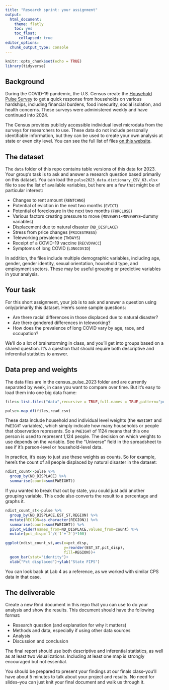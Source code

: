 ```yaml
---
title: "Research sprint: your assignment"
output:   
  html_document:
    theme: flatly
    toc: yes
    toc_float:
      collapsed: true
editor_options: 
  chunk_output_type: console
---
```


```r
knitr::opts_chunk$set(echo = TRUE)
library(tidyverse)
```

## Background
During the COVID-19 pandemic, the U.S. Census create the [Household Pulse Survey](https://www.census.gov/data/experimental-data-products/household-pulse-survey.html) to get a quick response from households on various hardships, including financial burdens, food insecurity, social isolation, and health concerns. These surveys were administered weekly and have continued into 2024.

The Census provides publicly accessible individual level microdata from the surveys for researchers to use. These data do not include personally identifiable information, but they can be used to create your own analysis at state or even city level. You can see the full list of files [on this website](https://www.census.gov/programs-surveys/household-pulse-survey/data/datasets.html).

## The dataset

The `data` folder of this repo contains table versions of this data for 2023. Your group's task is to ask and answer a research question based primarily on this dataset. You can load the `pulse2023_data.dictionary_CSV_63.xlsx` file to see the list of available variables, but here are a few that might be of particular interest:

* Changes to rent amount (`RENTCHNG`)
* Potential of eviction in the next two months (`EVICT`)
* Potential of foreclosure in the next two months (`FORCLOSE`)
* Various factors creating pressure to move (`MOVEWHY1`-`MOVEWHY8`--dummy variables)
* Displacement due to natural disaster (`ND_DISPLACE`)
* Stress from price changes (`PRICESTRESS`)
* Teleworking prevalence (`TWDAYS`)
* Receipt of a COVID-19 vaccine (`RECVDVACC`)
* Symptoms of long COVID (`LONGCOVID`)

In addition, the files include multiple demographic variables, including age, gender, gender identity, sexual orientation, household type, and employment sectors. These may be useful grouping or predictive variables in your analysis.

## Your task
For this short assignment, your job is to ask and answer a question using only/primarily this dataset. Here's some sample questions:

* Are there racial differences in those displaced due to natural disaster?
* Are there gendered differences in teleworking?
* How does the prevalence of long COVID vary by age, race, and occupation? 

We'll do a lot of brainstorming in class, and you'll get into groups based on a shared question. It's a question that should require both descriptive and inferential statistics to answer.

## Data prep and weights
The data files are in the census_pulse_2023 folder and are currently separated by week, in case you want to compare over time. But it's easy to load them into one big data frame:

```r
files<-list.files("data",recursive = TRUE,full.names = TRUE,pattern="puf")

pulse<-map_df(files,read_csv)
```

These data include household and individual level weights (the `HWEIGHT` and `PWEIGHT` variables), which simply indicate how many households or people that observation represents. So a `PWEIGHT` of 1124 means that this one person is used to represent 1,124 people. The decision on which weights to use depends on the variable. See the "Universe" field in the spreadsheet to see if it's person-level or household-level data. 

In practice, it's easy to just use these weights as counts. So for example, here's the count of all people displaced by natural disaster in the dataset:

```r
ndist_count<-pulse %>%
  group_by(ND_DISPLACE) %>%
  summarise(count=sum(PWEIGHT))
```

If you wanted to break that out by state, you could just add another grouping variable. This code also converts the result to a percentage and graphs it.

```r
ndist_count_st<-pulse %>%
  group_by(ND_DISPLACE,EST_ST,REGION) %>%
  mutate(REGION=as.character(REGION)) %>%
  summarise(count=sum(PWEIGHT)) %>%
  pivot_wider(names_from=ND_DISPLACE,values_from=count) %>%
  mutate(pct_disp=`1`/(`1`+`2`)*100)

ggplot(ndist_count_st,aes(x=pct_disp,
                          y=reorder(EST_ST,pct_disp),
                          fill=REGION))+
  geom_bar(stat="identity")+
  xlab("Pct displaced")+ylab("State FIPS")
```

You can look back at Lab 4 as a reference, as we worked with similar CPS data in that case.

## The deliverable
Create a new Rmd document in this repo that you can use to do your analysis and show the results. This document should have the following format:

* Research question (and explanation for why it matters)
* Methods and data, especially if using other data sources
* Analysis
* Discussion and conclusion

The final report should use both descriptive and inferential statistics, as well as at least two visualizations. Including at least one map is strongly encouraged but not essential.

You should be prepared to present your findings at our finals class--you'll have about 5 minutes to talk about your project and results. No need for slides--you can just knit your final document and walk us through it.
